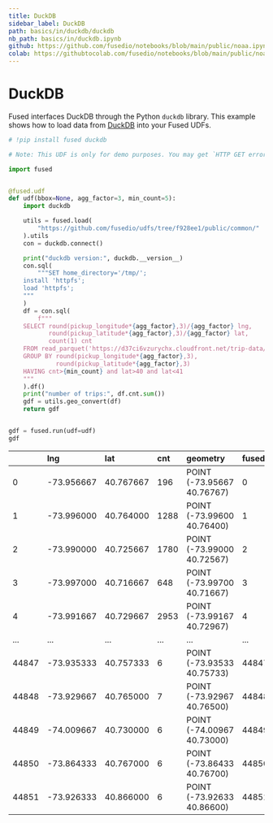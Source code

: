 ```yaml
---
title: DuckDB
sidebar_label: DuckDB
path: basics/in/duckdb/duckdb
nb_path: basics/in/duckdb.ipynb
github: https://github.com/fusedio/notebooks/blob/main/public/noaa.ipynb
colab: https://githubtocolab.com/fusedio/notebooks/blob/main/public/noaa.ipynb
---
```



<LinkButtons
  githubUrl="https://github.com/fusedio/notebooks/blob/main/public/noaa.ipynb"
  colabUrl="https://githubtocolab.com/fusedio/notebooks/blob/main/public/noaa.ipynb"
/>

# DuckDB


Fused interfaces <Tag color="#3399ff">DuckDB</Tag> through the Python `duckdb` library.
This example shows how to load data from [DuckDB](https://duckdb.org/) into your Fused
UDFs.

```python
# !pip install fused duckdb
```

```python
# Note: This UDF is only for demo purposes. You may get `HTTP GET error` after several times calling it. This is the data retrieval issue caused by Cloudfront servers not responding.

import fused


@fused.udf
def udf(bbox=None, agg_factor=3, min_count=5):
    import duckdb

    utils = fused.load(
        "https://github.com/fusedio/udfs/tree/f928ee1/public/common/"
    ).utils
    con = duckdb.connect()

    print("duckdb version:", duckdb.__version__)
    con.sql(
        """SET home_directory='/tmp/';
    install 'httpfs';
    load 'httpfs';
    """
    )
    df = con.sql(
        f"""
    SELECT round(pickup_longitude*{agg_factor},3)/{agg_factor} lng, 
           round(pickup_latitude*{agg_factor},3)/{agg_factor} lat, 
           count(1) cnt
    FROM read_parquet('https://d37ci6vzurychx.cloudfront.net/trip-data/yellow_tripdata_2010-01.parquet') 
    GROUP BY round(pickup_longitude*{agg_factor},3), 
             round(pickup_latitude*{agg_factor},3)
    HAVING cnt>{min_count} and lat>40 and lat<41
    """
    ).df()
    print("number of trips:", df.cnt.sum())
    gdf = utils.geo_convert(df)
    return gdf


gdf = fused.run(udf=udf)
gdf
```


|       | lng        | lat       | cnt   | geometry                   | fused_index   |
|:------|:-----------|:----------|:------|:---------------------------|:--------------|
| 0     | -73.956667 | 40.767667 | 196   | POINT (-73.95667 40.76767) | 0             |
| 1     | -73.996000 | 40.764000 | 1288  | POINT (-73.99600 40.76400) | 1             |
| 2     | -73.990000 | 40.725667 | 1780  | POINT (-73.99000 40.72567) | 2             |
| 3     | -73.997000 | 40.716667 | 648   | POINT (-73.99700 40.71667) | 3             |
| 4     | -73.991667 | 40.729667 | 2953  | POINT (-73.99167 40.72967) | 4             |
| ...   | ...        | ...       | ...   | ...                        | ...           |
| 44847 | -73.935333 | 40.757333 | 6     | POINT (-73.93533 40.75733) | 44847         |
| 44848 | -73.929667 | 40.765000 | 7     | POINT (-73.92967 40.76500) | 44848         |
| 44849 | -74.009667 | 40.730000 | 6     | POINT (-74.00967 40.73000) | 44849         |
| 44850 | -73.864333 | 40.767000 | 6     | POINT (-73.86433 40.76700) | 44850         |
| 44851 | -73.926333 | 40.866000 | 6     | POINT (-73.92633 40.86600) | 44851         |

```python

```

